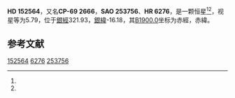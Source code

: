 {{Starbox begin
| name = HD 152564
}}
{{Starbox observe
| epoch = [[J2000.0|J2000.0]]
| constell = {{星座名待查}}<ref name=SIMBAD>{{cite web
 | url=http://simbad.u-strasbg.fr/simbad/sim-id?Ident=HR+6276
 | title =Pulsating variable Star
 | publisher=Centre de Données astronomiques de Strasbourg
 | work=SIMBAD
 | accessdate=2012-07-13}}</ref><ref name=DATA>{{cite web
 | url=http://vizier.u-strasbg.fr/viz-bin/VizieR-5?-out.add=.&-source=5050&-corr=PK=HR&-out.max=9999&HR=6276
 | title=VizieR Detailed Page
 | accessdate=2012-07-13
 | archive-date=2016-03-05
 | archive-url=https://web.archive.org/web/20160305002122/http://vizier.u-strasbg.fr/viz-bin/VizieR-5?-out.add=.&-source=5050&-corr=PK=HR&-out.max=9999&HR=6276
 | dead-url=no
 }}</ref>
| 星官 = 
| ra = {{RA|16|59|33.8}}<ref name=SIMBAD /><ref name=DATA />
| dec = {{DEC|-69|16|6}}<ref name=SIMBAD /><ref name=DATA />
| appmag_v = 5.79<ref name=SIMBAD /><ref name=DATA />
}}
{{Starbox character
| class = ApSi<ref name=SIMBAD /><ref name=DATA />
| b-v = -0.1<ref name=SIMBAD /><ref name=DATA />
| u-b = -0.44<ref name=SIMBAD /><ref name=DATA />
| r-i = <ref name=SIMBAD /><ref name=DATA />
| variable = 
}}
{{Starbox astrometry
| radial_v = -0.44
| prop_mo_ra = -1
| parallax = 
| p_error = 
}}
{{Starbox catalog
| names =CP-69 2666，[[SAO星表|SAO]] 253756，[[HD星表|HD]] 152564，[[HR星表|HR]] 6276}}
{{Starbox reference |Simbad=HR+6276}}
{{Starbox end}}

'''HD 152564'''，又名'''CP-69 2666'''，'''SAO 253756'''、'''HR 6276'''，是一颗恒星<ref name=SIMBAD /><ref name=DATA />，视星等为5.79，位于[[銀道座標系|銀經]]321.93，[[銀道座標系|銀緯]]-16.18，其[[B1900.0|B1900.0]]坐标为赤經{{RA|16|48|49.5}}，赤緯{{DEC|-69|-16.18|36}}。

== 参考文献 ==
{{reflist}}

{{star-stub}}

[[Category:HD和HDE天體|152564]]
[[Category:HR天體|6276]]
[[Category:SAO天體|253756]]